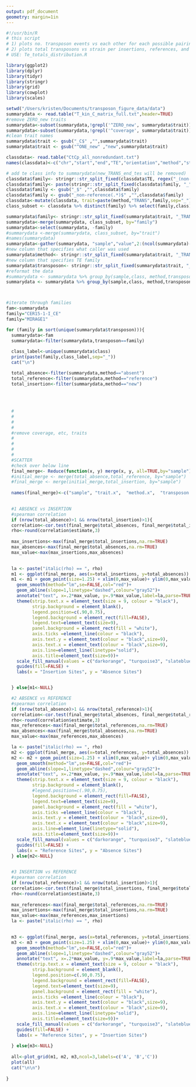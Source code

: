 ```yaml
---
output: pdf_document
geometry: margin=1in
---
```




```r
#!/usr/bin/R
# this script
# 1) plots no. transposon events vs each other for each possible pairing
# 2) plots total transposons vs strain per insertions, references, and absences
# USE: Te_totals_distribution.R

library(ggplot2)
library(dplyr)
library(tidyr)
library(stringr)
library(grid)
library(cowplot)
library(scales)

setwd("/Users/kristen/Documents/transposon_figure_data/data")
summarydata <- read.table("T_kin_C_matrix_full.txt",header=TRUE)
#remove ZERO_new traits
summarydata<-subset(summarydata,!grepl('^ZERO_new', summarydata$trait))
summarydata<-subset(summarydata,!grepl('^coverage', summarydata$trait))
#clean trait names
summarydata$trait <- gsub("_C$" ,"",summarydata$trait)
summarydata$trait <- gsub("^ONE_new" ,"new",summarydata$trait)

classdata<- read.table("CtCp_all_nonredundant.txt")
names(classdata)<-c("chr","start","end","TE","orientation","method","strain","class")

# add te class info to summarydata(new_TRANS_end_tes will be removed)
classdata$family<- stringr::str_split_fixed(classdata$TE, regex("_(non-)?reference"),2)[,1]
classdata$family<- paste(stringr::str_split_fixed(classdata$family, "_",4)[,3],stringr::str_split_fixed(classdata$family, "_",4)[,4],sep="_")
classdata$family <- gsub("_$" ,"",classdata$family)
classdata$family <- gsub("_non-reference(.*)$" ,"",classdata$family)
classdata<-mutate(classdata, trait=paste(method,"TRANS",family,sep="_"))
class_subset <- classdata %>% distinct(family) %>% select(family,class)

summarydata$family<- stringr::str_split_fixed(summarydata$trait, "_TRANS_",2)[,2]
summarydata<-merge(summarydata, class_subset, by="family")
summarydata<-select(summarydata, -family)
#summarydata <-merge(summarydata, class_subset, by="trait")
#names(summarydata)
summarydata<-gather(summarydata, "sample","value",2:(ncol(summarydata)-1))
#new column that specifies what caller was used
summarydata$method<- stringr::str_split_fixed(summarydata$trait, "_TRANS_",2)[,1]
#new column that specifies TE family
summarydata$transposon<- stringr::str_split_fixed(summarydata$trait, "_TRANS_",2)[,2]
#reformat the data
#summarydata <- summarydata %>% group_by(sample,class, method,transposon) %>% summarise(XX=sum(value,na.rm=TRUE))
summarydata <- summarydata %>% group_by(sample,class, method,transposon) %>% summarise(XX=sum(value))



#iterate through families
fam<-summarydata
family="CER15-1-I_CE"
family="MIRAGE1"

for (family in sort(unique(summarydata$transposon))){
  summarydata<-fam
  summarydata<-filter(summarydata,transposon==family)
  
  class_label<-unique(summarydata$class)
  print(paste(family,class_label,sep="_"))
  cat("\n")

  total_absence<-filter(summarydata,method=="absent")
  total_reference<-filter(summarydata,method=="reference")
  total_insertion<-filter(summarydata,method=="new")
  
  
  
  
  #
  #
  #
  #
  #remove coverage, etc, traits
  #
  #
  #
  #
  #SCATTER
  #check over below line
  final_merge<- Reduce(function(x, y) merge(x, y, all=TRUE,by="sample"), list(total_absence, total_reference, total_insertion))
  #initial_merge <- merge(total_absence,total_reference, by="sample")
  #final_merge <- merge(initial_merge,total_insertion, by="sample")
  
  names(final_merge)<-c("sample", "trait.x",  "method.x",  "transposon.x",	"total_absences",	"trait.y",	"method.y",	"transposon.y",	"total_references",	"trait",	"method",	"transposon",	"total_insertions")
  

  #1 ABSENCE vs INSERTION
  #spearman correlation
  if (nrow(total_absence)>1 && nrow(total_insertion)>1){
  correlation<-cor.test(final_merge$total_absences, final_merge$total_insertions,method="spearman",exact=FALSE,na.action = "na.exclude")
  rho<-round(correlation$estimate,3)
  
  max_insertions<-max(final_merge$total_insertions,na.rm=TRUE)
  max_absences<-max(final_merge$total_absences,na.rm=TRUE)
  max_value<-max(max_insertions,max_absences)
  

  la <- paste("italic(rho) == ", rho)
  m1 <- ggplot(final_merge, aes(x=total_insertions, y=total_absences))
  m1 <- m1 + geom_point(size=1.25) + xlim(0,max_value)+ ylim(0,max_value)+
    geom_smooth(method="lm",se=FALSE,col="red")+
    geom_abline(slope=1,linetype="dashed",colour="gray52")+
    annotate("text", x=.2*max_value, y=.9*max_value,label=la,parse=TRUE, colour="red",size=2.5)+
    theme(strip.text.x = element_text(size = 9, colour = "black"),
          strip.background = element_blank(),
          legend.position=c(.90,0.75),
          legend.background = element_rect(fill=FALSE),
          legend.text=element_text(size=9),
          panel.background = element_rect(fill = "white"),
          axis.ticks =element_line(colour = "black"),
          axis.text.y = element_text(colour = "black",size=9),
          axis.text.x = element_text(colour = "black",size=9),
          axis.line=element_line(linetype="solid"),
          axis.title=element_text(size=9))+
    scale_fill_manual(values = c("darkorange", "turquoise3", "slateblue1")) +
    guides(fill=FALSE) +
    labs(x = "Insertion Sites", y = "Absence Sites")


  } else{m1<-NULL}

  #2 ABSENCE vs REFERENCE
  #spearman correlation
  if (nrow(total_absence)>1 && nrow(total_reference)>1){
  correlation<-cor.test(final_merge$total_absences, final_merge$total_references,method="spearman",exact=FALSE,na.action = "na.exclude")
  rho<-round(correlation$estimate,3)
  max_references<-max(final_merge$total_references,na.rm=TRUE)
  max_absences<-max(final_merge$total_absences,na.rm=TRUE)
  max_value<-max(max_references,max_absences)

  la <- paste("italic(rho) == ", rho)
  m2 <- ggplot(final_merge, aes(x=total_references, y=total_absences))
  m2 <- m2 + geom_point(size=1.25) + xlim(0,max_value)+ ylim(0,max_value)+
    geom_smooth(method="lm",se=FALSE,col="red")+
    geom_abline(slope=1,linetype="dashed",colour="gray52")+
    annotate("text", x=.2*max_value, y=.9*max_value,label=la,parse=TRUE, colour="red",size=2.5)+
    theme(strip.text.x = element_text(size = 9, colour = "black"),
          strip.background = element_blank(),
          #legend.position=c(.90,0.75),
          legend.background = element_rect(fill=FALSE),
          legend.text=element_text(size=9),
          panel.background = element_rect(fill = "white"),
          axis.ticks =element_line(colour = "black"),
          axis.text.y = element_text(colour = "black",size=9),
          axis.text.x = element_text(colour = "black",size=9),
          axis.line=element_line(linetype="solid"),
          axis.title=element_text(size=9))+
    scale_fill_manual(values = c("darkorange", "turquoise3", "slateblue1")) +
    guides(fill=FALSE) +
    labs(x = "Reference Sites", y = "Absence Sites")
  } else{m2<-NULL}

  
  #3 INSERTION vs REFERENCE
  #spearman correlation
  if (nrow(total_reference)>1 && nrow(total_insertion)>1){
  correlation<-cor.test(final_merge$total_insertions, final_merge$total_references,method="spearman",exact=FALSE,na.action = "na.exclude")
  rho<-round(correlation$estimate,3)
  
  max_references<-max(final_merge$total_references,na.rm=TRUE)
  max_insertions<-max(final_merge$total_insertions,na.rm=TRUE)
  max_value<-max(max_references,max_insertions)
  la <- paste("italic(rho) == ", rho)
  

  m3 <- ggplot(final_merge, aes(x=total_references, y=total_insertions))
  m3 <- m3 + geom_point(size=1.25) + xlim(0,max_value)+ ylim(0,max_value)+
    geom_smooth(method="lm",se=FALSE,col="red")+
    geom_abline(slope=1,linetype="dashed",colour="gray52")+
    annotate("text", x=.2*max_value, y=.9*max_value,label=la,parse=TRUE, colour="red",size=2.5)+
    theme(strip.text.x = element_text(size = 9, colour = "black"),
          strip.background = element_blank(),
          legend.position=c(.90,0.75),
          legend.background = element_rect(fill=FALSE),
          legend.text=element_text(size=9),
          panel.background = element_rect(fill = "white"),
          axis.ticks =element_line(colour = "black"),
          axis.text.y = element_text(colour = "black",size=9),
          axis.text.x = element_text(colour = "black",size=9),
          axis.line=element_line(linetype="solid"),
          axis.title=element_text(size=9))+
    scale_fill_manual(values = c("darkorange", "turquoise3", "slateblue1")) +
    guides(fill=FALSE) +
    labs(x = "Reference Sites", y = "Insertion Sites")
  
  } else{m3<-NULL}
  
  all<-plot_grid(m1, m2, m3,ncol=3,labels=c('A', 'B','C'))
  plot(all)
  cat("\n\n")
  
}



```

